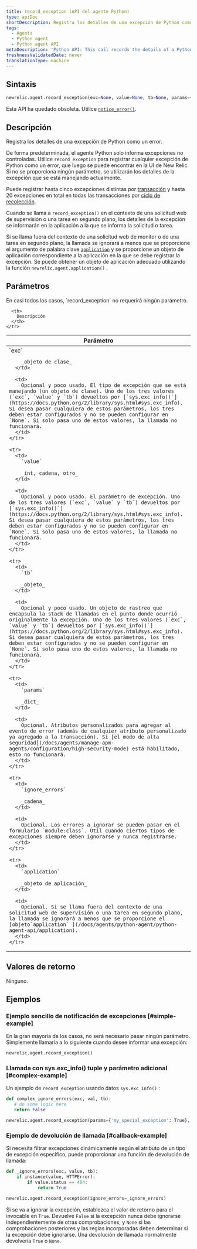 ```yaml
---
title: record_exception (API del agente Python)
type: apiDoc
shortDescription: Registra los detalles de una excepción de Python como un error.
tags:
  - Agents
  - Python agent
  - Python agent API
metaDescription: 'Python API: This call records the details of a Python exception as an error.'
freshnessValidatedDate: never
translationType: machine
---
```


## Sintaxis

```py
newrelic.agent.record_exception(exc=None, value=None, tb=None, params={}, ignore_errors=[], application=None)
```

Esta API ha quedado obsoleta. Utilice [`notice_error()`](/docs/agents/python-agent/python-agent-api/notice_error).

## Descripción

Registra los detalles de una excepción de Python como un error.

De forma predeterminada, el agente Python solo informa excepciones no controladas. Utilice `record_exception` para registrar cualquier excepción de Python como un error, que luego se puede encontrar en la UI de New Relic. Si no se proporciona ningún parámetro, se utilizarán los detalles de la excepción que se está manejando actualmente.

Puede registrar hasta cinco excepciones distintas por [transacción](/docs/accounts-partnerships/education/getting-started-new-relic/glossary#transaction) y hasta 20 excepciones en total en todas las transacciones por [ciclo de recolección](/docs/apm/new-relic-apm/getting-started/glossary#harvest-cycle).

Cuando se llama a `record_exception()` en el contexto de una solicitud web de supervisión o una tarea en segundo plano, los detalles de la excepción se informarán en la aplicación a la que se informa la solicitud o tarea.

Si se llama fuera del contexto de una solicitud web de monitor o de una tarea en segundo plano, la llamada se ignorará a menos que se proporcione el argumento de palabra clave [`application`](/docs/agents/python-agent/python-agent-api/application) y se proporcione un objeto de aplicación correspondiente a la aplicación en la que se debe registrar la excepción. Se puede obtener un objeto de aplicación adecuado utilizando la función `newrelic.agent.application()` .

## Parámetros

<Callout variant="tip">
  En casi todos los casos, `record_exception` no requerirá ningún parámetro.
</Callout>

<table>
  <thead>
    <tr>
      <th width="25%">
        Parámetro
      </th>

      <th>
        Descripción
      </th>
    </tr>
  </thead>

  <tbody>
    <tr>
      <td>
        `exc`

        _objeto de clase_
      </td>

      <td>
        Opcional y poco usado. El tipo de excepción que se está manejando (un objeto de clase). Uno de los tres valores (`exc`, `value` y `tb`) devueltos por [`sys.exc_info()`](https://docs.python.org/2/library/sys.html#sys.exc_info). Si desea pasar cualquiera de estos parámetros, los tres deben estar configurados y no se pueden configurar en `None`. Si solo pasa uno de estos valores, la llamada no funcionará.
      </td>
    </tr>

    <tr>
      <td>
        `value`

        _int, cadena, otro_
      </td>

      <td>
        Opcional y poco usado. El parámetro de excepción. Uno de los tres valores (`exc`, `value` y `tb`) devueltos por [`sys.exc_info()`](https://docs.python.org/2/library/sys.html#sys.exc_info). Si desea pasar cualquiera de estos parámetros, los tres deben estar configurados y no se pueden configurar en `None`. Si solo pasa uno de estos valores, la llamada no funcionará.
      </td>
    </tr>

    <tr>
      <td>
        `tb`

        _objeto_
      </td>

      <td>
        Opcional y poco usado. Un objeto de rastreo que encapsula la stack de llamadas en el punto donde ocurrió originalmente la excepción. Uno de los tres valores (`exc`, `value` y `tb`) devueltos por [`sys.exc_info()`](https://docs.python.org/2/library/sys.html#sys.exc_info). Si desea pasar cualquiera de estos parámetros, los tres deben estar configurados y no se pueden configurar en `None`. Si solo pasa uno de estos valores, la llamada no funcionará.
      </td>
    </tr>

    <tr>
      <td>
        `params`

        _dict_
      </td>

      <td>
        Opcional. Atributos personalizados para agregar al evento de error (además de cualquier atributo personalizado ya agregado a la transacción). Si [el modo de alta seguridad](/docs/agents/manage-apm-agents/configuration/high-security-mode) está habilitado, esto no funcionará.
      </td>
    </tr>

    <tr>
      <td>
        `ignore_errors`

        _cadena_
      </td>

      <td>
        Opcional. Los errores a ignorar se pueden pasar en el formulario `module:class`. Útil cuando ciertos tipos de excepciones siempre deben ignorarse y nunca registrarse.
      </td>
    </tr>

    <tr>
      <td>
        `application`

        _objeto de aplicación_
      </td>

      <td>
        Opcional. Si se llama fuera del contexto de una solicitud web de supervisión o una tarea en segundo plano, la llamada se ignorará a menos que se proporcione el [objeto`application` ](/docs/agents/python-agent/python-agent-api/application).
      </td>
    </tr>
  </tbody>
</table>

## Valores de retorno

Ninguno.

## Ejemplos

### Ejemplo sencillo de notificación de excepciones [#simple-example]

En la gran mayoría de los casos, no será necesario pasar ningún parámetro. Simplemente llamaría a lo siguiente cuando desee informar una excepción:

```py
newrelic.agent.record_exception()
```

### Llamada con sys.exc_info() tuple y parámetro adicional [#complex-example]

Un ejemplo de `record_exception` usando datos `sys.exc_info()` :

```py
def complex_ignore_errors(exc, val, tb):
   # do some logic here
   return False

newrelic.agent.record_exception(params={'my_special_exception': True}, ignore_errors=complex_ignore_errors)
```

### Ejemplo de devolución de llamada [#callback-example]

Si necesita filtrar excepciones dinámicamente según el atributo de un tipo de excepción específico, puede proporcionar una función de devolución de llamada:

```py
def _ignore_errors(exc, value, tb): 
    if instance(value, HTTPError): 
        if value.status == 404: 
            return True

newrelic.agent.record_exception(ignore_errors=_ignore_errors)
```

Si se va a ignorar la excepción, establezca el valor de retorno para el invocable en `True`. Devuelve `False` si la excepción nunca debe ignorarse independientemente de otras comprobaciones, y `None` si las comprobaciones posteriores y las reglas incorporadas deben determinar si la excepción debe ignorarse. Una devolución de llamada normalmente devolvería `True` o `None`.